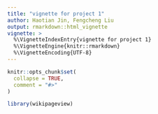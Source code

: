 ```yaml
---
title: "vignette for project 1"
author: Haotian Jin, Fengcheng Liu
output: rmarkdown::html_vignette
vignette: >
  %\VignetteIndexEntry{vignette for project 1}
  %\VignetteEngine{knitr::rmarkdown}
  %\VignetteEncoding{UTF-8}
---
```


```r
knitr::opts_chunk$set(
  collapse = TRUE,
  comment = "#>"
)
```

```r
library(wikipageview)
```
